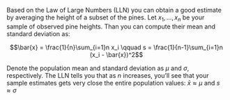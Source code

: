 Based on the Law of Large Numbers (LLN) you can obtain a good estimate by averaging the height of a subset of the pines. Let $x_1,\dots,x_n$ be your sample of observed pine heights. Than you can compute their mean and standard deviation as:

$$\bar{x} = \frac{1}{n}\sum_{i=1}n x_i \qquad s = \frac{1}{n-1}\sum_{i=1}n (x_i - \bar{x})^2$$

Denote the population mean and standard deviation as $\mu$ and $\sigma$, respectively. The LLN tells you that as $n$ increases, you'll see that your sample estimates gets very close the entire population values: $\bar{x} \approx \mu$ and $s \approx \sigma$

